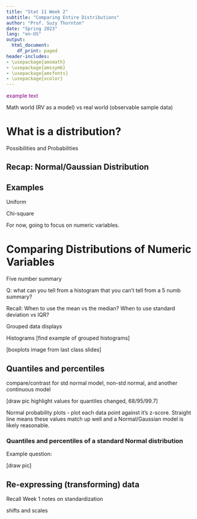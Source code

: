 ```yaml
---
title: "Stat 11 Week 2"
subtitle: "Comparing Entire Distributions" 
author: "Prof. Suzy Thornton"
date: "Spring 2023"
lang: "en-US"
output:
  html_document:
    df_print: paged
header-includes:
- \usepackage{amsmath}
- \usepackage{amssymb}
- \usepackage{amsfonts}
- \usepackage{xcolor}
---
```


<span style="color:purple">example text</span>


Math world (RV as a model) vs real world (observable sample data)

# What is a distribution? 

Possibilities and Probabilities 

## Recap: Normal/Gaussian Distribution 

## Examples 

Uniform

Chi-square 


For now, going to focus on numeric variables. 



# Comparing Distributions of Numeric Variables 

Five number summary 

Q: what can you tell from a histogram that you can't tell from a 5 numb summary? 

Recall: When to use the mean vs the median? When to use standard deviation vs IQR? 


Grouped data displays 

Histograms [find example of grouped histograms]

[boxplots image from last class slides] 

## Quantiles and percentiles  

compare/contrast for std normal model, non-std normal, and another continuous model 

[draw pic highlight values for quantiles changed, 68/95/99.7]

Normal probability plots - plot each data point against it's z-score. Straight line means these values match up well and a Normal/Gaussian model is likely reasonable. 

### Quantiles and percentiles of a standard Normal distribution

Example question: 

[draw pic]


## Re-expressing (transforming) data 

Recall Week 1 notes on standardization 

shifts and scales 
